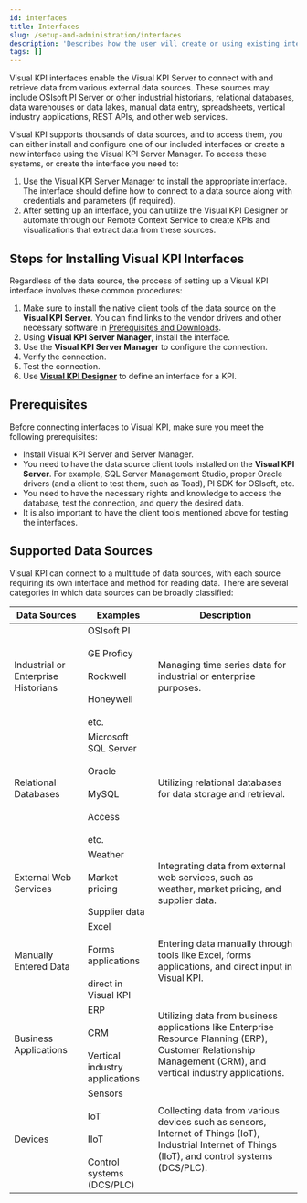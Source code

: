 ```yaml
---
id: interfaces
title: Interfaces
slug: /setup-and-administration/interfaces
description: 'Describes how the user will create or using existing interfaces to perform the connection to their data sources. Depending on the complexity, we can have a group of pages.'
tags: []
---
```


Visual KPI interfaces enable the Visual KPI Server to connect with and retrieve data from various external data sources. These sources may include OSIsoft PI Server or other industrial historians, relational databases, data warehouses or data lakes, manual data entry, spreadsheets, vertical industry applications, REST APIs, and other web services.

Visual KPI supports thousands of data sources, and to access them, you can either install and configure one of our included interfaces or create a new interface using the Visual KPI Server Manager. To access these systems, or create the interface you need to:

1. Use the Visual KPI Server Manager to install the appropriate interface. The interface should define how to connect to a data source along with credentials and parameters (if required).
2. After setting up an interface, you can utilize the Visual KPI Designer or automate through our Remote Context Service to create KPIs and visualizations that extract data from these sources.


## Steps for Installing Visual KPI Interfaces

Regardless of the data source, the process of setting up a Visual KPI interface involves these common procedures:

1. Make sure to install the native client tools of the data source on the **Visual KPI Server**. You can find links to the vendor drivers and other necessary software in [Prerequisites and Downloads](/docs/setup-and-administration/prerequisites-downloads).
2. Using **Visual KPI Server Manager**, install the interface.
3. Use the **Visual KPI Server Manager** to configure the connection.
4. Verify the connection.
5. Test the connection.
6. Use **[Visual KPI Designer](/docs/visual-kpi-design/overview)** to define an interface for a KPI.

## Prerequisites

Before connecting interfaces to Visual KPI, make sure you meet the following prerequisites:

- Install Visual KPI Server and Server Manager.  
- You need to have the data source client tools installed on the **Visual KPI Server**. For example, SQL Server Management Studio, proper Oracle drivers (and a client to test them, such as Toad), PI SDK for OSIsoft, etc.  
- You need to have the necessary rights and knowledge to access the database, test the connection, and query the desired data.  
- It is also important to have the client tools mentioned above for testing the interfaces.

## Supported Data Sources

Visual KPI can connect to a multitude of data sources, with each source requiring its own interface and method for reading data. There are several categories in which data sources can be broadly classified:

<table>
    <thead>
        <tr>
            <th>Data Sources</th>
            <th>Examples</th>
            <th>Description</th>
        </tr>
    </thead>
    <tbody>
        <tr>
            <td>Industrial or Enterprise Historians</td>
            <td>OSIsoft PI<br></br>GE Proficy<br></br>Rockwell<br></br>Honeywell<br></br>etc.</td>
            <td>Managing time series data for industrial or enterprise purposes.</td>
        </tr>
        <tr>
            <td>Relational Databases</td>
            <td>Microsoft SQL Server<br></br>Oracle<br></br>MySQL<br></br>Access<br></br>etc.</td>
            <td>Utilizing relational databases for data storage and retrieval.</td>
        </tr>
        <tr>
            <td>External Web Services</td>
            <td>Weather<br></br>Market pricing<br></br>Supplier data</td>
            <td>Integrating data from external web services, such as weather, market pricing, and supplier data.</td>
        </tr>
        <tr>
            <td>Manually Entered Data</td>
            <td>Excel<br></br>Forms applications<br></br>direct in Visual KPI</td>
            <td>Entering data manually through tools like Excel, forms applications, and direct input in Visual KPI.</td>
        </tr>
        <tr>
            <td>Business Applications</td>
            <td>ERP<br></br>CRM<br></br>Vertical industry applications</td>
            <td>Utilizing data from business applications like Enterprise Resource Planning (ERP), Customer Relationship Management (CRM), and vertical industry applications.</td>
        </tr>
        <tr>
            <td>Devices</td>
            <td>Sensors<br></br>IoT<br></br>IIoT<br></br>Control systems (DCS/PLC)</td>
            <td>Collecting data from various devices such as sensors, Internet of Things (IoT), Industrial Internet of Things (IIoT), and control systems (DCS/PLC).</td>
        </tr>
    </tbody>
</table>


